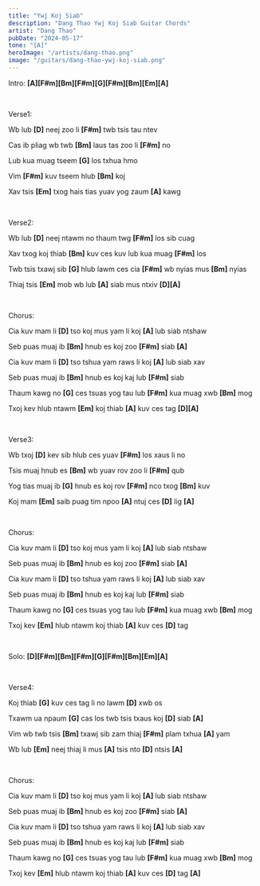 ```yaml
---
title: "Ywj Koj Siab"
description: "Dang Thao Ywj Koj Siab Guitar Chords"
artist: "Dang Thao"
pubDate: "2024-05-17"
tone: "[A]"
heroImage: "/artists/dang-thao.png"
image: "/guitars/dang-thao-ywj-koj-siab.png"
---
```


Intro: <b>[A][F#m][Bm][F#m][G][F#m][Bm][Em][A]</b>

<br />

Verse1:

Wb lub <b>[D]</b> neej zoo li <b>[F#m]</b> twb tsis tau ntev

Cas ib pliag wb twb <b>[Bm]</b> laus tas zoo li <b>[F#m]</b> no

Lub kua muag tseem <b>[G]</b> los txhua hmo

Vim <b>[F#m]</b> kuv tseem hlub <b>[Bm]</b> koj

Xav tsis <b>[Em]</b> txog hais tias yuav yog zaum <b>[A]</b> kawg

<br />

Verse2:

Wb lub <b>[D]</b> neej ntawm no thaum twg <b>[F#m]</b> los sib cuag

Xav txog koj thiab <b>[Bm]</b> kuv ces kuv lub kua muag <b>[F#m]</b> los

Twb tsis txawj sib <b>[G]</b> hlub lawm ces cia <b>[F#m]</b> wb nyias mus <b>[Bm]</b> nyias

Thiaj tsis <b>[Em]</b> mob wb lub <b>[A]</b> siab mus ntxiv <b>[D]</b><b>[A]</b>

<br />

Chorus:

Cia kuv mam li <b>[D]</b> tso koj mus yam li koj <b>[A]</b> lub siab ntshaw

Seb puas muaj ib <b>[Bm]</b> hnub es koj zoo <b>[F#m]</b> siab <b>[A]</b>

Cia kuv mam li <b>[D]</b> tso tshua yam raws li koj <b>[A]</b> lub siab xav

Seb puas muaj ib <b>[Bm]</b> hnub es koj kaj lub <b>[F#m]</b> siab

Thaum kawg no <b>[G]</b> ces tsuas yog tau lub <b>[F#m]</b> kua muag xwb <b>[Bm]</b> mog

Txoj kev hlub ntawm <b>[Em]</b> koj thiab <b>[A]</b> kuv ces tag <b>[D]</b><b>[A]</b>

<br />

Verse3:

Wb txoj <b>[D]</b> kev sib hlub ces yuav <b>[F#m]</b> los xaus li no

Tsis muaj hnub es <b>[Bm]</b> wb yuav rov zoo li <b>[F#m]</b> qub

Yog tias muaj ib <b>[G]</b> hnub es koj rov <b>[F#m]</b> nco txog <b>[Bm]</b> kuv

Koj mam <b>[Em]</b> saib puag tim npoo <b>[A]</b> ntuj ces <b>[D]</b> lig <b>[A]</b>

<br />

Chorus:

Cia kuv mam li <b>[D]</b> tso koj mus yam li koj <b>[A]</b> lub siab ntshaw

Seb puas muaj ib <b>[Bm]</b> hnub es koj zoo <b>[F#m]</b> siab <b>[A]</b>

Cia kuv mam li <b>[D]</b> tso tshua yam raws li koj <b>[A]</b> lub siab xav

Seb puas muaj ib <b>[Bm]</b> hnub es koj kaj lub <b>[F#m]</b> siab

Thaum kawg no <b>[G]</b> ces tsuas yog tau lub <b>[F#m]</b> kua muag xwb <b>[Bm]</b> mog

Txoj kev <b>[Em]</b> hlub ntawm koj thiab <b>[A]</b> kuv ces <b>[D]</b> tag

<br />

Solo: <b>[D][F#m][Bm][F#m][G][F#m][Bm][Em][A]</b>

<br />

Verse4:

Koj thiab <b>[G]</b> kuv ces tag li no lawm <b>[D]</b> xwb os

Txawm ua npaum <b>[G]</b> cas los twb tsis txaus koj <b>[D]</b> siab <b>[A]</b>

Vim wb twb tsis <b>[Bm]</b> txawj sib zam thiaj <b>[F#m]</b> plam txhua <b>[A]</b> yam

Wb lub <b>[Em]</b> neej thiaj li mus <b>[A]</b> tsis nto <b>[D]</b> ntsis <b>[A]</b>

<br />

Chorus:

Cia kuv mam li <b>[D]</b> tso koj mus yam li koj <b>[A]</b> lub siab ntshaw

Seb puas muaj ib <b>[Bm]</b> hnub es koj zoo <b>[F#m]</b> siab <b>[A]</b>

Cia kuv mam li <b>[D]</b> tso tshua yam raws li koj <b>[A]</b> lub siab xav

Seb puas muaj ib <b>[Bm]</b> hnub es koj kaj lub <b>[F#m]</b> siab

Thaum kawg no <b>[G]</b> ces tsuas yog tau lub <b>[F#m]</b> kua muag xwb <b>[Bm]</b> mog

Txoj kev <b>[Em]</b> hlub ntawm koj thiab <b>[A]</b> kuv ces <b>[D]</b> tag <b>[A]</b>
